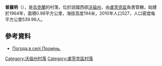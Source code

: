 {{coord|50|38|46|N|25|16|17|E|scale:30000|display=title}}

'''普羅明'''（{{lang-uk|Промінь}}），是[[烏克蘭|烏克蘭]]的村落，位於該國西部[[沃倫州|沃倫州]]，由[[盧茨克區|盧茨克區]]負責管轄，始建於1964年，面積0.98平方公里，海拔高度194米，2010年人口527，人口密度每平方公里539.96人。

==參考資料==
* [http://weather.in.ua/ua/volynskaja/21742 Погода в селі Промінь.] {{Wayback|url=http://weather.in.ua/ua/volynskaja/21742 |date=20111219102134 }}

[[Category:沃倫州村落|Category:沃倫州村落]]
[[Category:盧茨克區村落|Category:盧茨克區村落]]


{{Volyn-geo-stub}}
